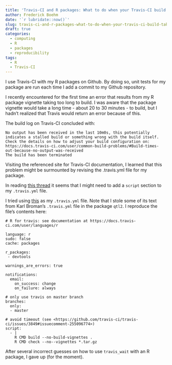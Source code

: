 ```yaml
---
title: 'Travis-CI and R packages: What to do when your Travis-CI build takes too long'
author: Frederick Boehm
date: '`r lubridate::now()`'
slug: travis-ci-and-r-packages-what-to-do-when-your-travis-ci-build-takes-too-long
draft: true
categories:
  - computing
  - R
  - packages
  - reproducibility
tags:
  - R
  - Travis-CI
---
```


I use Travis-CI with my R packages on Github. By doing so, unit tests for my package are run each time I add a commit to my Github repository.

I recently encountered for the first time an error that results from my R package vignette taking too long to build. I was aware that the package vignette would take a long time - about 20 to 30 minutes - to build, but I hadn't realized that Travis would return an error because of this.

The build log on Travis-CI concluded with:

```
No output has been received in the last 10m0s, this potentially indicates a stalled build or something wrong with the build itself.
Check the details on how to adjust your build configuration on: https://docs.travis-ci.com/user/common-build-problems/#Build-times-out-because-no-output-was-received
The build has been terminated
```

Visiting the referenced site for Travis-CI documentation, I learned that this problem might be surmounted by revising the .travis.yml file for my package.

In reading [this thread](https://github.com/travis-ci/travis-ci/issues/3849) it seems that I might need to add a `script` section to my `.travis.yml` file.

I tried using [this](https://github.com/fboehm/qtl2pleio/blob/17764cdc5ce3de61966b9d7f23751ae548289f14/.travis.yml) as my `.travis.yml` file. Note that I stole some of its text from Karl Broman's `.travis.yml` file in the package `qtl2`. I reproduce the file's contents here:

```
# R for travis: see documentation at https://docs.travis-ci.com/user/languages/r

language: r
sudo: false
cache: packages

r_packages:
 - devtools

warnings_are_errors: true

notifications:
  email:
    on_success: change
    on_failure: always

# only use travis on master branch
branches:
  only:
  - master

# avoid timeout (see <https://github.com/travis-ci/travis-ci/issues/3849#issuecomment-255096774>)
script:
  - |
    R CMD build --no-build-vignettes .
    R CMD check --no--vignettes *.tar.gz
```

After several incorrect guesses on how to use `travis_wait` with an R package, I gave up (for the moment). 





